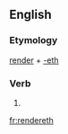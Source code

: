 ==English==

===Etymology===
[[render]] + [[-eth]]

===Verb===
{{infl|en|verb form}}

# {{archaic third-person singular of|render}}

[[fr:rendereth]]